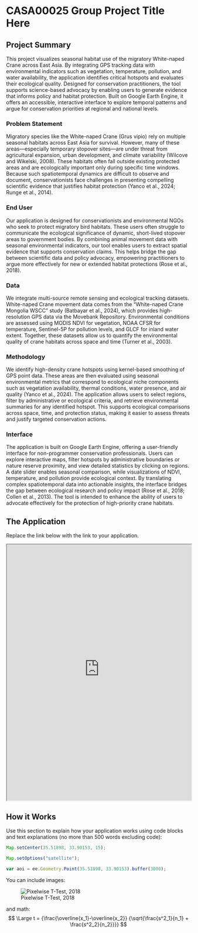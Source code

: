 # CASA00025 Group Project Title Here

## Project Summary

This project visualizes seasonal habitat use of the migratory White-naped Crane across East Asia. By integrating GPS tracking data with environmental indicators such as vegetation, temperature, pollution, and water availability, the application identifies critical hotspots and evaluates their ecological quality. Designed for conservation practitioners, the tool supports science-based advocacy by enabling users to generate evidence that informs policy and habitat protection. Built on Google Earth Engine, it offers an accessible, interactive interface to explore temporal patterns and argue for conservation priorities at regional and national levels.

### Problem Statement

Migratory species like the White-naped Crane (Grus vipio) rely on multiple seasonal habitats across East Asia for survival. However, many of these areas—especially temporary stopover sites—are under threat from agricultural expansion, urban development, and climate variability (Wilcove and Wikelski, 2008). These habitats often fall outside existing protected areas and are ecologically important only during specific time windows. Because such spatiotemporal dynamics are difficult to observe and document, conservationists face challenges in presenting compelling scientific evidence that justifies habitat protection (Yanco et al., 2024; Runge et al., 2014).

### End User

Our application is designed for conservationists and environmental NGOs who seek to protect migratory bird habitats. These users often struggle to communicate the ecological significance of dynamic, short-lived stopover areas to government bodies. By combining animal movement data with seasonal environmental indicators, our tool enables users to extract spatial evidence that supports conservation claims. This helps bridge the gap between scientific data and policy advocacy, empowering practitioners to argue more effectively for new or extended habitat protections (Rose et al., 2018).

### Data

We integrate multi-source remote sensing and ecological tracking datasets. White-naped Crane movement data comes from the “White-naped Crane Mongolia WSCC” study (Batbayar et al., 2024), which provides high-resolution GPS data via the Movebank Repository. Environmental conditions are assessed using MODIS NDVI for vegetation, NOAA CFSR for temperature, Sentinel-5P for pollution levels, and GLCF for inland water extent. Together, these datasets allow us to quantify the environmental quality of crane habitats across space and time (Turner et al., 2003).

### Methodology

We identify high-density crane hotspots using kernel-based smoothing of GPS point data. These areas are then evaluated using seasonal environmental metrics that correspond to ecological niche components such as vegetation availability, thermal conditions, water presence, and air quality (Yanco et al., 2024). The application allows users to select regions, filter by administrative or ecological criteria, and retrieve environmental summaries for any identified hotspot. This supports ecological comparisons across space, time, and protection status, making it easier to assess threats and justify targeted conservation actions.

### Interface

The application is built on Google Earth Engine, offering a user-friendly interface for non-programmer conservation professionals. Users can explore interactive maps, filter hotspots by administrative boundaries or nature reserve proximity, and view detailed statistics by clicking on regions. A date slider enables seasonal comparison, while visualizations of NDVI, temperature, and pollution provide ecological context. By translating complex spatiotemporal data into actionable insights, the interface bridges the gap between ecological research and policy impact (Rose et al., 2018; Collen et al., 2013). The tool is intended to enhance the ability of users to advocate effectively for the protection of high-priority crane habitats.

## The Application

Replace the link below with the link to your application.

::: column-page
<iframe src="https://ollielballinger.users.earthengine.app/view/turkey-earthquake" width="100%" height="700px">

</iframe>
:::

## How it Works

Use this section to explain how your application works using code blocks and text explanations (no more than 500 words excluding code):

``` js
Map.setCenter(35.51898, 33.90153, 15);

Map.setOptions("satellite");

var aoi = ee.Geometry.Point(35.51898, 33.90153).buffer(3000);
```

You can include images:

![Pixelwise T-Test, 2018](images/beirut_change_2020.jpg)

and math: $$ \Large t = {\frac{\overline{x_1}-\overline{x_2}} {\sqrt{\frac{s^2_1}{n_1} + \frac{s^2_2}{n_2}}}} $$
